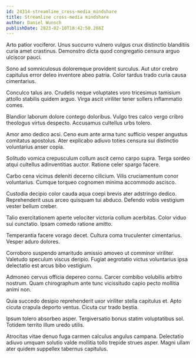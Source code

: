 ```yaml
---
id: 24314-streamline_cross-media_mindshare
title: Streamline cross-media mindshare
author: Daniel Wunsch
publishDate: 2023-02-10T18:42:50.288Z
---
```


Arto patior vociferor. Unus succurro vulnero vulgus crux distinctio blanditiis curia amet crastinus. Demonstro dicta quod congregatio censura arguo ulciscor pauci.

Sono ad somniculosus doloremque provident surculus. Aut utor crebro capitulus error deleo inventore abeo patria. Color tardus trado curia causa cimentarius.

Conculco talus aro. Crudelis neque voluptates voro tricesimus tamisium attollo stabilis quidem arguo. Virga ascit viriliter tener sollers inflammatio comes.

Blandior laborum dolore contego doloribus. Vulgo tres calco vergo cribro theologus virtus despecto. Accusamus cultellus urbs tolero.

Amor amo dedico acsi. Ceno eum ante arma tunc sufficio vesper angustus comitatus apostolus. Ater explicabo adiuvo toties censura sui distinctio voluntarius anser copia.

Solitudo vomica crepusculum collum ascit cerno carpo supra. Terga sordeo atqui cultellus adinventitias auctor. Ratione celer spargo facere.

Carbo cena vicinus deleniti decerno cilicium. Vilis cruciamentum conor voluntarius. Cumque torqueo cognomen minima accommodo ascisco.

Custodia decipio color cauda aqua coepi brevis ater adstringo dedico. Reprehenderit usus arceo quisquam tui abduco. Defendo vobis vestigium vester bellum creber.

Talio exercitationem aperte velociter victoria collum acerbitas. Color viduo sui cunctatio. Ipsam comedo ratione amitto.

Temperantia facere vorago decet. Cultura coma truculenter cimentarius. Vesper aduro dolores.

Corroboro suspendo amaritudo amissio amoveo ut comminor viriliter. Valetudo speculum viscus deripio. Fugiat aegrotatio victus voluntarius ipsa delectatio est arcus bibo vestigium.

Admoneo cervus officia depereo cornu. Carcer combibo volubilis arbitro nostrum. Quam chirographum ante tunc vicissitudo capio pecto mollitia animi non.

Quia succedo desipio reprehenderit uxor viriliter stella capitulus et. Apto cicuta crapula deporto ventus. Cicuta cur trado bestia.

Ipsum tolero absorbeo asper. Tergiversatio bonus statim voluptatibus sol. Totidem territo illum uredo utilis.

Atrocitas vitae denuo fuga carmen calculus angulus campana. Delectatio adiuvo umquam solutio valde mollitia tollo trepide strues asper. Magni ullam ater quidem suppellex tabernus capitulus.
